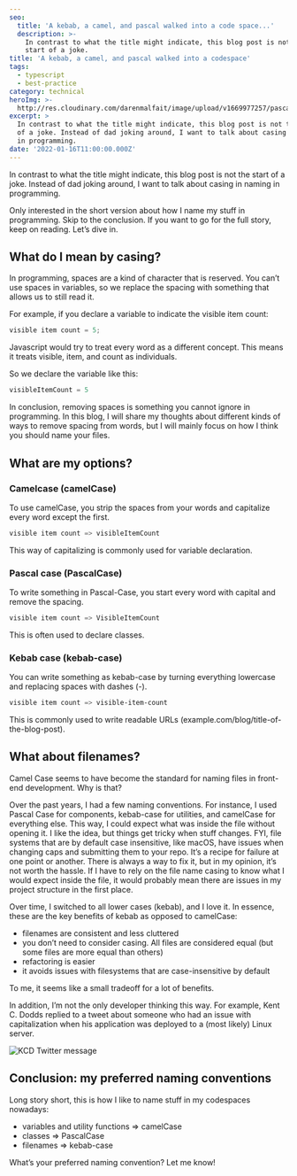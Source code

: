 ```yaml
---
seo:
  title: 'A kebab, a camel, and pascal walked into a code space...'
  description: >-
    In contrast to what the title might indicate, this blog post is not the
    start of a joke.
title: 'A kebab, a camel, and pascal walked into a codespace'
tags:
  - typescript
  - best-practice
category: technical
heroImg: >-
  http://res.cloudinary.com/darenmalfait/image/upload/v1669977257/pascal-camel-kebab_wgxgs1.png
excerpt: >
  In contrast to what the title might indicate, this blog post is not the start
  of a joke. Instead of dad joking around, I want to talk about casing in naming
  in programming.
date: '2022-01-16T11:00:00.000Z'
---
```


In contrast to what the title might indicate, this blog post is not the start of
a joke. Instead of dad joking around, I want to talk about casing in naming in
programming.

Only interested in the short version about how I name my stuff in programming.
Skip to the conclusion. If you want to go for the full story, keep on reading.
Let’s dive in.

## What do I mean by casing?

In programming, spaces are a kind of character that is reserved. You can’t use
spaces in variables, so we replace the spacing with something that allows us to
still read it.

For example, if you declare a variable to indicate the visible item count:

```typescript
visible item count = 5;
```

Javascript would try to treat every word as a different concept. This means it
treats visible, item, and count as individuals.

So we declare the variable like this:

```javascript
visibleItemCount = 5
```

In conclusion, removing spaces is something you cannot ignore in programming. In
this blog, I will share my thoughts about different kinds of ways to remove
spacing from words, but I will mainly focus on how I think you should name your
files.

## What are my options?

### Camelcase (camelCase)

To use camelCase, you strip the spaces from your words and capitalize every word
except the first.

```powershell
visible item count => visibleItemCount
```

This way of capitalizing is commonly used for variable declaration.

### Pascal case (PascalCase)

To write something in Pascal-Case, you start every word with capital and remove
the spacing.

```powershell
visible item count => VisibleItemCount
```

This is often used to declare classes.

### Kebab case (kebab-case)

You can write something as kebab-case by turning everything lowercase and
replacing spaces with dashes (-).

```powershell
visible item count => visible-item-count
```

This is commonly used to write readable URLs
(example.com/blog/title-of-the-blog-post).

## What about filenames?

Camel Case seems to have become the standard for naming files in front-end
development. Why is that?

Over the past years, I had a few naming conventions. For instance, I used Pascal
Case for components, kebab-case for utilities, and camelCase for everything
else. This way, I could expect what was inside the file without opening it. I
like the idea, but things get tricky when stuff changes. FYI, file systems that
are by default case insensitive, like macOS, have issues when changing caps and
submitting them to your repo. It’s a recipe for failure at one point or another.
There is always a way to fix it, but in my opinion, it’s not worth the hassle.
If I have to rely on the file name casing to know what I would expect inside the
file, it would probably mean there are issues in my project structure in the
first place.

Over time, I switched to all lower cases (kebab), and I love it. In essence,
these are the key benefits of kebab as opposed to camelCase:

- filenames are consistent and less cluttered
- you don’t need to consider casing. All files are considered equal (but some
  files are more equal than others)
- refactoring is easier
- it avoids issues with filesystems that are case-insensitive by default

To me, it seems like a small tradeoff for a lot of benefits.

In addition, I’m not the only developer thinking this way. For example, Kent C.
Dodds replied to a tweet about someone who had an issue with capitalization when
his application was deployed to a (most likely) Linux server.

![KCD Twitter message](https://res.cloudinary.com/darenmalfait/image/upload/v1667653577/kentcdodds-twitter-kebab.png 'KCD Twitter message')

## Conclusion: my preferred naming conventions

Long story short, this is how I like to name stuff in my codespaces nowadays:

- variables and utility functions => camelCase
- classes => PascalCase
- filenames => kebab-case&#x20;

What’s your preferred naming convention? Let me know!
